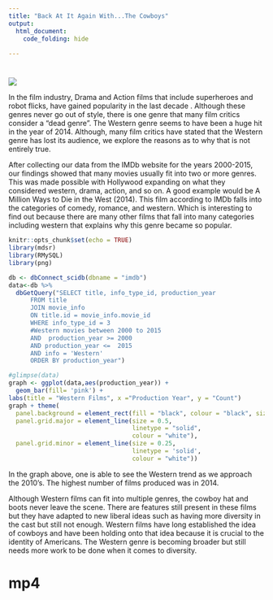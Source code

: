 ```yaml
---
title: "Back At It Again With...The Cowboys"
output: 
  html_document:
    code_folding: hide
 
---
```

# {.centered}
![](Desktop/giphy-1.gif)

In the film industry, Drama and Action films that include superheroes and robot flicks, have gained popularity in the last decade . Although these genres never go out of style, there is one genre that many film critics consider a “dead genre”. The Western genre seems to have been a huge hit in the year of 2014. Although, many film critics have stated that the Western genre has lost its audience, we explore the reasons as to why that is not entirely true.

After collecting our data from the IMDb website for the years 2000-2015, our findings showed that many movies usually fit into two or more genres. This was made possible with Hollywood expanding on what they considered western, drama, action, and so on. A good example would be A Million Ways to Die in the West (2014). This film according to IMDb falls into the categories of comedy, romance, and western. Which is interesting to find out because there are many other films that fall into many categories including western that explains why this genre became so popular.

```r

knitr::opts_chunk$set(echo = TRUE)
library(mdsr)
library(RMySQL)
library(png)

db <- dbConnect_scidb(dbname = "imdb")
data<-db %>%
  dbGetQuery("SELECT title, info_type_id, production_year
      FROM title
      JOIN movie_info
      ON title.id = movie_info.movie_id
      WHERE info_type_id = 3
      #Western movies between 2000 to 2015
      AND  production_year >= 2000
      AND production_year <=  2015
      AND info = 'Western'
      ORDER BY production_year")
```



```r
#glimpse(data)
graph <- ggplot(data,aes(production_year)) + 
  geom_bar(fill= 'pink') +
labs(title = "Western Films", x ="Production Year", y = "Count")
graph + theme(
  panel.background = element_rect(fill = "black", colour = "black", size = 0.5, linetype = "solid"),
  panel.grid.major = element_line(size = 0.5,
                                  linetype = "solid",
                                  colour = "white"),
  panel.grid.minor = element_line(size = 0.25,
                                  linetype = 'solid',
                                  colour = "white"))
```


In the graph above, one is able to see the Western trend as we approach the 2010’s. The highest number of films produced was in 2014. 

Although Western films can fit into multiple genres, the cowboy hat and boots never leave the scene. There are features still present in these films but they have adapted to new liberal ideas such as having more diversity in the cast but still not enough. Western films have long established the idea of cowboys and have been holding onto that idea because it is crucial to the identity of Americans. The Western genre is becoming broader but still needs more work to be done when it comes to diversity.


# mp4
